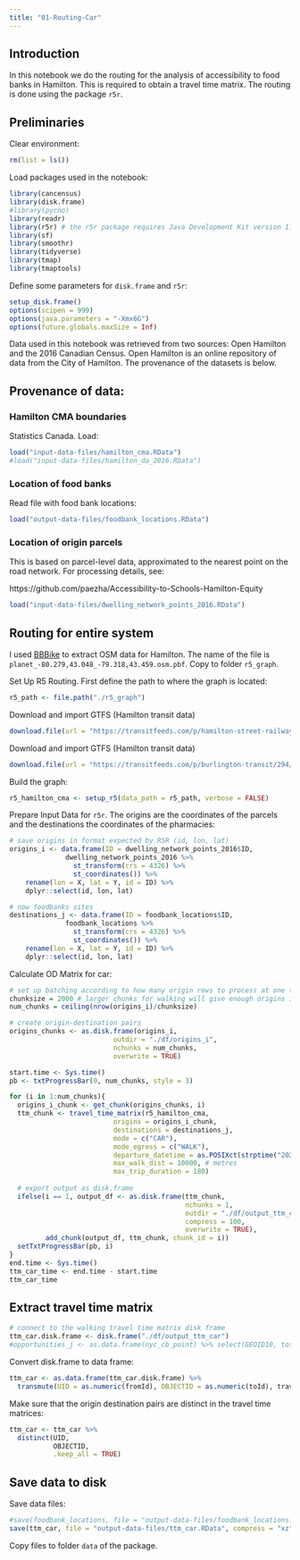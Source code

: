 ```yaml
---
title: "01-Routing-Car"
---
```


## Introduction

In this notebook we do the routing for the analysis of accessibility to food banks in Hamilton. This is required to obtain a travel time matrix. The routing is done using the package `r5r`.

## Preliminaries

Clear environment:
```r
rm(list = ls())
```

Load packages used in the notebook:
```r
library(cancensus)
library(disk.frame)
#library(pycno)
library(readr)
library(r5r) # the r5r package requires Java Development Kit version 11, which can be downloaded from https://www.oracle.com/java/technologies/javase-jdk11-downloads.html
library(sf)
library(smoothr)
library(tidyverse)
library(tmap)
library(tmaptools)
```

Define some parameters for `disk.frame` and `r5r`:
```r
setup_disk.frame()
options(scipen = 999)
options(java.parameters = "-Xmx6G")
options(future.globals.maxSize = Inf)
```

Data used in this notebook was retrieved from two sources: Open Hamilton and the 2016 Canadian Census. Open Hamilton is an online repository of data from the City of Hamilton. The provenance of the datasets is below.

## Provenance of data: 

### Hamilton CMA boundaries

Statistics Canada. Load:
```r
load("input-data-files/hamilton_cma.RData")
#load("input-data-files/hamilton_da_2016.RData")
```

### Location of food banks

Read file with food bank locations:
```r
load("output-data-files/foodbank_locations.RData")
```

### Location of origin parcels

This is based on parcel-level data, approximated to the nearest point on the road network. For processing details, see:

https://github.com/paezha/Accessibility-to-Schools-Hamilton-Equity

```r
load("input-data-files/dwelling_network_points_2016.RData")
```

## Routing for entire system

I used [BBBike](https://download.bbbike.org/osm/bbbike/) to extract OSM data for Hamilton. The name of the file is `planet_-80.279,43.048_-79.318,43.459.osm.pbf`. Copy to folder `r5_graph`.

Set Up R5 Routing. First define the path to where the graph is located:
```r
r5_path <- file.path("./r5_graph")
```

Download and import GTFS (Hamilton transit data)
```r
download.file(url = "https://transitfeeds.com/p/hamilton-street-railway/31/latest/download", destfile = file.path(r5_path, "HSR_transit.zip"), mode = "wb")
```

Download and import GTFS (Hamilton transit data)
```r
download.file(url = "https://transitfeeds.com/p/burlington-transit/294/latest/download", destfile = file.path(r5_path, "Burlington_transit.zip"), mode = "wb")
```

Build the graph:
```r
r5_hamilton_cma <- setup_r5(data_path = r5_path, verbose = FALSE)
```

Prepare Input Data for `r5r`. The origins are the coordinates of the parcels and the destinations the coordinates of the pharmacies:
```r
# save origins in format expected by R5R (id, lon, lat)
origins_i <- data.frame(ID = dwelling_network_points_2016$ID, 
              dwelling_network_points_2016 %>%
                st_transform(crs = 4326) %>%
                st_coordinates()) %>%
    rename(lon = X, lat = Y, id = ID) %>%
    dplyr::select(id, lon, lat)

# now foodbanks sites
destinations_j <- data.frame(ID = foodbank_locations$ID, 
              foodbank_locations %>%
                st_transform(crs = 4326) %>%
                st_coordinates()) %>%
    rename(lon = X, lat = Y, id = ID) %>%
    dplyr::select(id, lon, lat)
```

Calculate OD Matrix for car:
```r
# set up batching according to how many origin rows to process at one time
chunksize = 2000 # larger chunks for walking will give enough origins in each chunk to allow multiprocessing to spin up with R5R
num_chunks = ceiling(nrow(origins_i)/chunksize)

# create origin-destination pairs
origins_chunks <- as.disk.frame(origins_i,
                          outdir = "./df/origins_i",
                          nchunks = num_chunks,
                          overwrite = TRUE)

start.time <- Sys.time()
pb <- txtProgressBar(0, num_chunks, style = 3)

for (i in 1:num_chunks){ 
  origins_i_chunk <- get_chunk(origins_chunks, i)
  ttm_chunk <- travel_time_matrix(r5_hamilton_cma,
                          origins = origins_i_chunk,
                          destinations = destinations_j,
                          mode = c("CAR"),
                          mode_egress = c("WALK"),
                          departure_datetime = as.POSIXct(strptime("2021-04-05 08:00:00", "%Y-%m-%d %H:%M:%S", tz = "EST5EDT")),
                          max_walk_dist = 10000, # metres
                          max_trip_duration = 180)
  
  # export output as disk.frame
  ifelse(i == 1, output_df <- as.disk.frame(ttm_chunk,
                                            nchunks = 1,
                                            outdir = "./df/output_ttm_car",
                                            compress = 100,
                                            overwrite = TRUE),
         add_chunk(output_df, ttm_chunk, chunk_id = i))
  setTxtProgressBar(pb, i)
}
end.time <- Sys.time()
ttm_car_time <- end.time - start.time
ttm_car_time
```

## Extract travel time matrix

```r
# connect to the walking travel time matrix disk frame
ttm_car.disk.frame <- disk.frame("./df/output_ttm_car")
#opportunities_j <- as.data.frame(nyc_cb_point) %>% select(GEOID10, total_emp) %>% rename(toId = GEOID10, o_j = total_emp)
```

Convert disk.frame to data frame:
```r
ttm_car <- as.data.frame(ttm_car.disk.frame) %>%
  transmute(UID = as.numeric(fromId), OBJECTID = as.numeric(toId), travel_time)
```

Make sure that the origin destination pairs are distinct in the travel time matrices:
```r
ttm_car <- ttm_car %>%
  distinct(UID, 
           OBJECTID,
           .keep_all = TRUE)
```

## Save data to disk

Save data files:
```r
#save(foodbank_locations, file = "output-data-files/foodbank_locations.RData", compress = "xz")
save(ttm_car, file = "output-data-files/ttm_car.RData", compress = "xz")
```

Copy files to folder `data` of the package.

